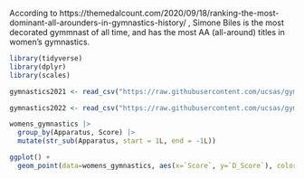 According to https://themedalcount.com/2020/09/18/ranking-the-most-dominant-all-arounders-in-gymnastics-history/ , Simone Biles is the most decorated gymmnast of all time, and has the most AA (all-around) titles in women's gymnastics.

```r
library(tidyverse)
library(dplyr)
library(scales)
```

```r
gymnastics2021 <- read_csv("https://raw.githubusercontent.com/ucsas/gym2024data/main/cleandata/data_2017_2021.csv")
```
```r
gymnastics2022 <- read_csv("https://raw.githubusercontent.com/ucsas/gym2024data/main/cleandata/data_2022_2023.csv")
```


```r
womens_gymnastics |>
  group_by(Apparatus, Score) |>
  mutate(str_sub(Apparatus, start = 1L, end = -1L))
```


```r
ggplot() + 
  geom_point(data=womens_gymnastics, aes(x=`Score`, y=`D_Score`), color="grey")
```

